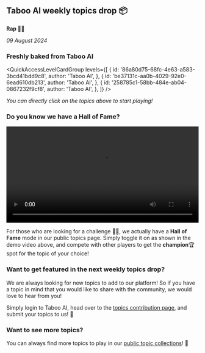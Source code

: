 
## Taboo AI weekly topics drop 📦

**Rap 🤟🏻**

_09 August 2024_

### Freshly baked from Taboo AI

<QuickAccessLevelCardGroup
  levels={[
    {
      id: '86a80d75-68fc-4e63-a583-3bcd41bdd9c8',
      author: 'Taboo AI',
    },
    {
      id: 'be37131c-aa0b-4029-92e0-6ead610db213',
      author: 'Taboo AI',
    },
    {
      id: '258785c1-58bb-484e-ab04-0867232f9cf8',
      author: 'Taboo AI',
    },
  ]}
/>

_You can directly click on the topics above to start playing!_

### Do you know we have a **Hall of Fame**?

<video width='100%' controls loop>
  <source src='/videos/hall-of-fame.mp4' type='video/mp4' />
  Your browser does not support the video tag.
</video>

For those who are looking for a challenge 🥷🏻, we actually have a **Hall of Fame** mode in our public topics page. Simply toggle it on as shown in the demo video above, and compete with other players to get the **champion**🏆 spot for the topic of your choice!

### Want to get featured in the next weekly topics drop?

We are always looking for new topics to add to our platform! So if you have a topic in mind that you would like to share with the community, we would love to hear from you!

Simply login to Taboo AI, head over to the [topics contribution page](/add-level), and submit your topics to us! 🚀

### Want to see more topics?

You can always find more topics to play in our [public topic collections](/levels)! 🌟
